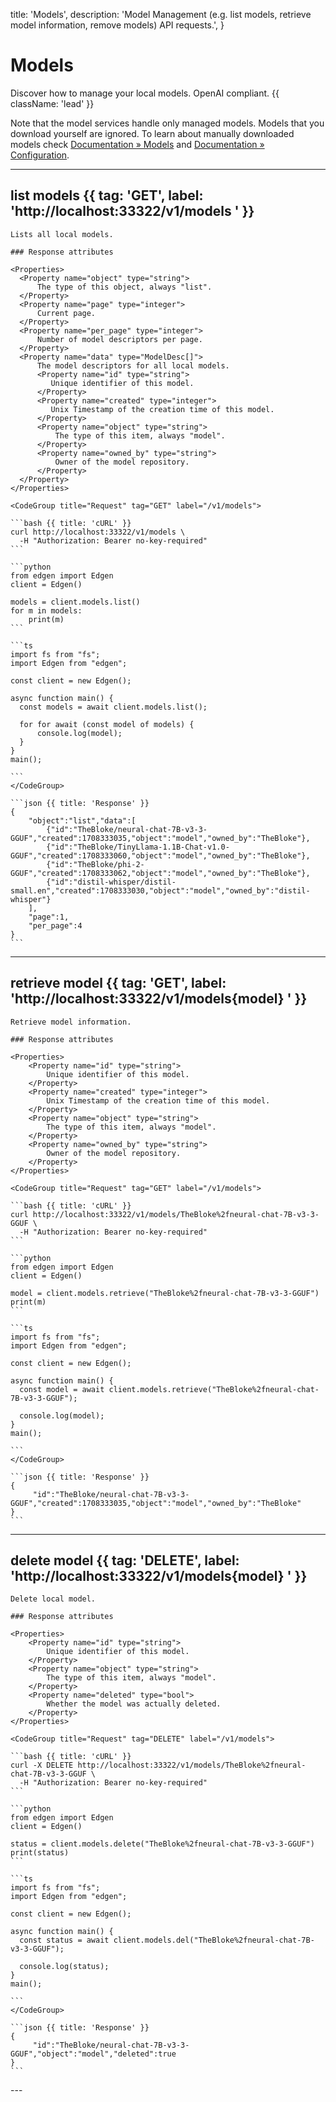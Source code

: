   title: 'Models',
  description: 'Model Management (e.g. list models, retrieve model information, remove models) API requests.',
}

# Models

Discover how to manage your local models. OpenAI compliant. {{ className: 'lead' }}

Note that the model services handle only managed models. Models that you download yourself are ignored. To learn about manually downloaded models check [Documentation &raquo; Models](/documentation/models) and [Documentation &raquo; Configuration](/documentation/configuration).

---

## list models {{ tag: 'GET', label: 'http://localhost:33322/v1/models ' }}

<Row>
  <Col>

    Lists all local models.

    ### Response attributes

    <Properties>
      <Property name="object" type="string">
          The type of this object, always "list".
      </Property>
      <Property name="page" type="integer">
          Current page.
      </Property>
      <Property name="per_page" type="integer">
          Number of model descriptors per page.
      </Property>
      <Property name="data" type="ModelDesc[]">
          The model descriptors for all local models.
          <Property name="id" type="string">
             Unique identifier of this model.
          </Property>
          <Property name="created" type="integer">
             Unix Timestamp of the creation time of this model.
          </Property>
          <Property name="object" type="string">
              The type of this item, always "model".
          </Property>
          <Property name="owned_by" type="string">
              Owner of the model repository.
          </Property>
      </Property>
    </Properties>
  </Col>

  <Col sticky>

    <CodeGroup title="Request" tag="GET" label="/v1/models">

    ```bash {{ title: 'cURL' }}
    curl http://localhost:33322/v1/models \
      -H "Authorization: Bearer no-key-required"
    ```

    ```python
    from edgen import Edgen
    client = Edgen()

    models = client.models.list()
    for m in models:
        print(m)
    ```

    ```ts
    import fs from "fs";
    import Edgen from "edgen";

    const client = new Edgen();

    async function main() {
      const models = await client.models.list();

      for for await (const model of models) {
          console.log(model);
      }
    }
    main();

    ```
    </CodeGroup>

    ```json {{ title: 'Response' }}
    {
        "object":"list","data":[
            {"id":"TheBloke/neural-chat-7B-v3-3-GGUF","created":1708333035,"object":"model","owned_by":"TheBloke"},
            {"id":"TheBloke/TinyLlama-1.1B-Chat-v1.0-GGUF","created":1708333060,"object":"model","owned_by":"TheBloke"},
            {"id":"TheBloke/phi-2-GGUF","created":1708333062,"object":"model","owned_by":"TheBloke"},
            {"id":"distil-whisper/distil-small.en","created":1708333030,"object":"model","owned_by":"distil-whisper"}
        ],
        "page":1,
        "per_page":4
    }
    ```

  </Col>
</Row>

---

## retrieve model {{ tag: 'GET', label: 'http://localhost:33322/v1/models{model} ' }}

<Row>
  <Col>

    Retrieve model information.

    ### Response attributes

    <Properties>
        <Property name="id" type="string">
            Unique identifier of this model.
        </Property>
        <Property name="created" type="integer">
            Unix Timestamp of the creation time of this model.
        </Property>
        <Property name="object" type="string">
            The type of this item, always "model".
        </Property>
        <Property name="owned_by" type="string">
            Owner of the model repository.
        </Property>
    </Properties>
  </Col>

  <Col sticky>

    <CodeGroup title="Request" tag="GET" label="/v1/models">

    ```bash {{ title: 'cURL' }}
    curl http://localhost:33322/v1/models/TheBloke%2fneural-chat-7B-v3-3-GGUF \
      -H "Authorization: Bearer no-key-required"
    ```

    ```python
    from edgen import Edgen
    client = Edgen()

    model = client.models.retrieve("TheBloke%2fneural-chat-7B-v3-3-GGUF")
    print(m)
    ```

    ```ts
    import fs from "fs";
    import Edgen from "edgen";

    const client = new Edgen();

    async function main() {
      const model = await client.models.retrieve("TheBloke%2fneural-chat-7B-v3-3-GGUF");

      console.log(model);
    }
    main();

    ```
    </CodeGroup>

    ```json {{ title: 'Response' }}
    {
         "id":"TheBloke/neural-chat-7B-v3-3-GGUF","created":1708333035,"object":"model","owned_by":"TheBloke"
    }
    ```

  </Col>
</Row>

---

## delete model {{ tag: 'DELETE', label: 'http://localhost:33322/v1/models{model} ' }}

<Row>
  <Col>

    Delete local model.

    ### Response attributes

    <Properties>
        <Property name="id" type="string">
            Unique identifier of this model.
        </Property>
        <Property name="object" type="string">
            The type of this item, always "model".
        </Property>
        <Property name="deleted" type="bool">
            Whether the model was actually deleted.
        </Property>
    </Properties>
  </Col>

  <Col sticky>

    <CodeGroup title="Request" tag="DELETE" label="/v1/models">

    ```bash {{ title: 'cURL' }}
    curl -X DELETE http://localhost:33322/v1/models/TheBloke%2fneural-chat-7B-v3-3-GGUF \
      -H "Authorization: Bearer no-key-required"
    ```

    ```python
    from edgen import Edgen
    client = Edgen()

    status = client.models.delete("TheBloke%2fneural-chat-7B-v3-3-GGUF")
    print(status)
    ```

    ```ts
    import fs from "fs";
    import Edgen from "edgen";

    const client = new Edgen();

    async function main() {
      const status = await client.models.del("TheBloke%2fneural-chat-7B-v3-3-GGUF");

      console.log(status);
    }
    main();

    ```
    </CodeGroup>

    ```json {{ title: 'Response' }}
    {
         "id":"TheBloke/neural-chat-7B-v3-3-GGUF","object":"model","deleted":true
    }
    ```

  </Col>
</Row>
---
